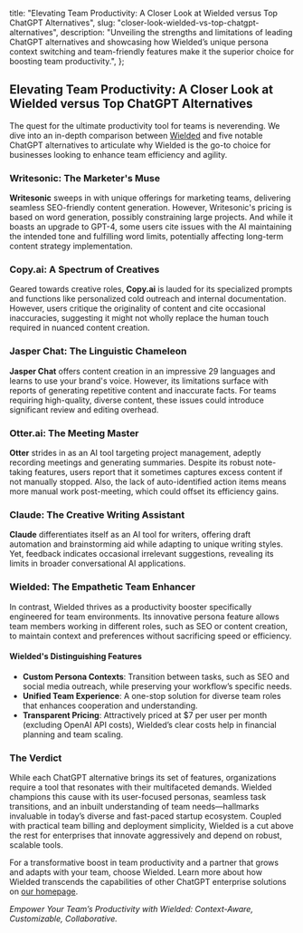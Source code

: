   title:
    "Elevating Team Productivity: A Closer Look at Wielded versus Top ChatGPT Alternatives",
  slug: "closer-look-wielded-vs-top-chatgpt-alternatives",
  description:
    "Unveiling the strengths and limitations of leading ChatGPT alternatives and showcasing how Wielded’s unique persona context switching and team-friendly features make it the superior choice for boosting team productivity.",
};

## Elevating Team Productivity: A Closer Look at Wielded versus Top ChatGPT Alternatives

The quest for the ultimate productivity tool for teams is neverending. We dive into an in-depth comparison between [Wielded](https://wielded.com) and five notable ChatGPT alternatives to articulate why Wielded is the go-to choice for businesses looking to enhance team efficiency and agility.

### Writesonic: The Marketer's Muse

**Writesonic** sweeps in with unique offerings for marketing teams, delivering seamless SEO-friendly content generation. However, Writesonic's pricing is based on word generation, possibly constraining large projects. And while it boasts an upgrade to GPT-4, some users cite issues with the AI maintaining the intended tone and fulfilling word limits, potentially affecting long-term content strategy implementation.

### Copy.ai: A Spectrum of Creatives

Geared towards creative roles, **Copy.ai** is lauded for its specialized prompts and functions like personalized cold outreach and internal documentation. However, users critique the originality of content and cite occasional inaccuracies, suggesting it might not wholly replace the human touch required in nuanced content creation.

### Jasper Chat: The Linguistic Chameleon

**Jasper Chat** offers content creation in an impressive 29 languages and learns to use your brand's voice. However, its limitations surface with reports of generating repetitive content and inaccurate facts. For teams requiring high-quality, diverse content, these issues could introduce significant review and editing overhead.

### Otter.ai: The Meeting Master

**Otter** strides in as an AI tool targeting project management, adeptly recording meetings and generating summaries. Despite its robust note-taking features, users report that it sometimes captures excess content if not manually stopped. Also, the lack of auto-identified action items means more manual work post-meeting, which could offset its efficiency gains.

### Claude: The Creative Writing Assistant

**Claude** differentiates itself as an AI tool for writers, offering draft automation and brainstorming aid while adapting to unique writing styles. Yet, feedback indicates occasional irrelevant suggestions, revealing its limits in broader conversational AI applications.

### Wielded: The Empathetic Team Enhancer

In contrast, Wielded thrives as a productivity booster specifically engineered for team environments. Its innovative persona feature allows team members working in different roles, such as SEO or content creation, to maintain context and preferences without sacrificing speed or efficiency.

#### Wielded's Distinguishing Features

- **Custom Persona Contexts**: Transition between tasks, such as SEO and social media outreach, while preserving your workflow’s specific needs.
- **Unified Team Experience**: A one-stop solution for diverse team roles that enhances cooperation and understanding.
- **Transparent Pricing**: Attractively priced at $7 per user per month (excluding OpenAI API costs), Wielded’s clear costs help in financial planning and team scaling.

### The Verdict

While each ChatGPT alternative brings its set of features, organizations require a tool that resonates with their multifaceted demands. Wielded champions this cause with its user-focused personas, seamless task transitions, and an inbuilt understanding of team needs—hallmarks invaluable in today’s diverse and fast-paced startup ecosystem. Coupled with practical team billing and deployment simplicity, Wielded is a cut above the rest for enterprises that innovate aggressively and depend on robust, scalable tools.

For a transformative boost in team productivity and a partner that grows and adapts with your team, choose Wielded. Learn more about how Wielded transcends the capabilities of other ChatGPT enterprise solutions on [our homepage](https://wielded.com).

_Empower Your Team’s Productivity with Wielded: Context-Aware, Customizable, Collaborative._
